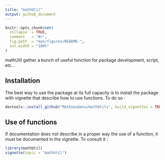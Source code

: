 ```yaml
---
title: "mathUtil"
output: github_document
---
```


```r
knitr::opts_chunk$set(
  collapse  = TRUE,
  comment   = "#>",
  fig.path  = "man/figures/README-",
  out.width = "100%"
)
```

mathUtil gather a bunch of useful function for package development, script, etc...

## Installation

The best way to use the package at its full capacity is to install the package with vignette that describe
how to use functions. To do so :

```r
devtools::install_github("MathieuGenu/mathUtils", build_vignettes = TRUE)
```

## Use of functions

If documentation does not describe in a proper way the use of a function, it must be documented in the vignette. To consult it : 

```r
library(mathUtil)
vignette(topic = "mathUtil")
```
